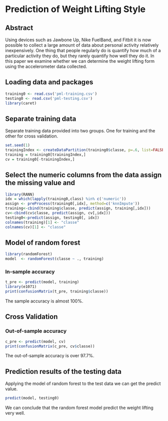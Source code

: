 Prediction of Weight Lifting Style
========================================================

## Abstract

Using devices such as Jawbone Up, Nike FuelBand, and Fitbit it is now possible to collect a large amount of data about personal activity relatively inexpensively. One thing that people regularly do is quantify how much of a particular activity they do, but they rarely quantify how well they do it. In this paper we examine whether we can determine the weight lifting form using the accelerometer data collected.

## Loading data and packages

```r
training0 <- read.csv('pml-training.csv')
testing0 <- read.csv('pml-testing.csv')
library(caret)
```
## Separate training data 

Separate training data provided into two groups. One for training and the other for cross validation.

```r
set.seed(1)
trainingIndex <- createDataPartition(training0$classe, p=.6, list=FALSE )
training = training0[trainingIndex,]
cv = training0[-trainingIndex,]
```

## Select the numeric columns from the data assign the missing value and 

```r
library(RANN)
idx = which(lapply(training0,class) %in% c('numeric'))
assign <- preProcess(training0[,idx], method=c('knnImpute'))
training<-cbind(training$classe, predict(assign, training[,idx]))
cv<-cbind(cv$classe, predict(assign, cv[,idx]))
testing0<-predict(assign, testing0[, idx])
colnames(training)[1] <- "classe"
colnames(cv)[1] <- "classe"
```

## Model of random forest

```r
library(randomForest)
model  <- randomForest(classe ~ ., training)
```

### In-sample accuracy
```r
t_pre <- predict(model, training) 
library(e1071)
print(confusionMatrix(t_pre, training$classe))
```
The sample accuracy is almost 100%.

## Cross Validation

### Out-of-sample accuracy
```r
c_pre <- predict(model, cv) 
print(confusionMatrix(c_pre, cv$classe))
```
The out-of-sample accuracy is over 97.7%.

## Prediction results of the testing data

Applying the model of random forest to the test data we can get the predict value.
```r
predict(model, testing0) 
```
We can conclude that the random forest model predict the weight lifting very well.

